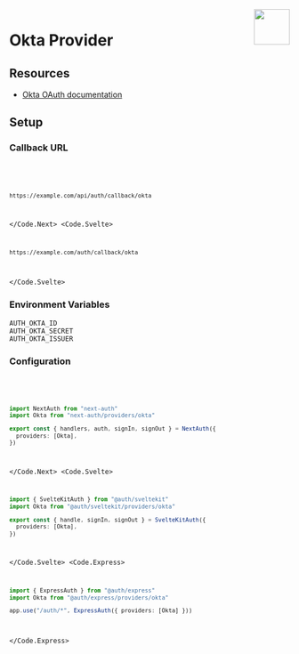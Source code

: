 
<img align="right" src="/img/providers/okta.svg" height="64" width="64" />

# Okta Provider

## Resources

- [Okta OAuth documentation](https://developer.okta.com/docs/reference/api/oidc)

## Setup

### Callback URL

<Code>
  <Code.Next>

```bash
https://example.com/api/auth/callback/okta
```

  </Code.Next>
  <Code.Svelte>

```bash
https://example.com/auth/callback/okta
```

  </Code.Svelte>
</Code>

### Environment Variables

```
AUTH_OKTA_ID
AUTH_OKTA_SECRET
AUTH_OKTA_ISSUER
```

### Configuration

<Code>
  <Code.Next>

```ts filename="/auth.ts"
import NextAuth from "next-auth"
import Okta from "next-auth/providers/okta"

export const { handlers, auth, signIn, signOut } = NextAuth({
  providers: [Okta],
})
```

  </Code.Next>
  <Code.Svelte>

```ts filename="/src/auth.ts"
import { SvelteKitAuth } from "@auth/sveltekit"
import Okta from "@auth/sveltekit/providers/okta"

export const { handle, signIn, signOut } = SvelteKitAuth({
  providers: [Okta],
})
```

  </Code.Svelte>
  <Code.Express>

```ts filename="/src/app.ts"
import { ExpressAuth } from "@auth/express"
import Okta from "@auth/express/providers/okta"

app.use("/auth/*", ExpressAuth({ providers: [Okta] }))
```

  </Code.Express>
</Code>
